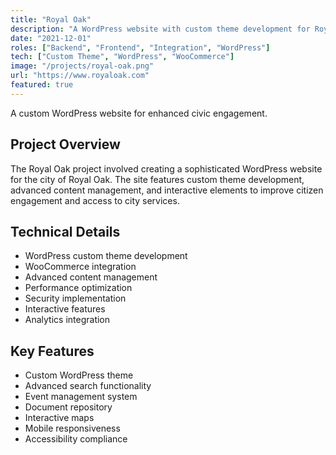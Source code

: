 ```yaml
---
title: "Royal Oak"
description: "A WordPress website with custom theme development for Royal Oak, featuring advanced content management and interactive elements."
date: "2021-12-01"
roles: ["Backend", "Frontend", "Integration", "WordPress"]
tech: ["Custom Theme", "WordPress", "WooCommerce"]
image: "/projects/royal-oak.png"
url: "https://www.royaloak.com"
featured: true
---
```


A custom WordPress website for enhanced civic engagement.

## Project Overview

The Royal Oak project involved creating a sophisticated WordPress website for the city of Royal Oak. The site features custom theme development, advanced content management, and interactive elements to improve citizen engagement and access to city services.

## Technical Details

- WordPress custom theme development
- WooCommerce integration
- Advanced content management
- Performance optimization
- Security implementation
- Interactive features
- Analytics integration

## Key Features

- Custom WordPress theme
- Advanced search functionality
- Event management system
- Document repository
- Interactive maps
- Mobile responsiveness
- Accessibility compliance
